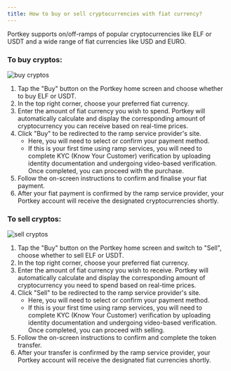 ```yaml
---
title: How to buy or sell cryptocurrencies with fiat currency?
---
```


Portkey supports on/off-ramps of popular cryptocurrencies like ELF or USDT and a wide range of fiat currencies like USD and EURO.

### To buy cryptos:

![buy cryptos](</img/buy crypto.png> "buy cryptos")

1. Tap the "Buy" button on the Portkey home screen and choose whether to buy ELF or USDT.
2. In the top right corner, choose your preferred fiat currency.
3. Enter the amount of fiat currency you wish to spend. Portkey will automatically calculate and display the corresponding amount of cryptocurrency you can receive based on real-time prices.
4. Click "Buy" to be redirected to the ramp service provider's site.
   * Here, you will need to select or confirm your payment method.
   * If this is your first time using ramp services, you will need to complete KYC (Know Your Customer) verification by uploading identity documentation and undergoing video-based verification. Once completed, you can proceed with the purchase.
5. Follow the on-screen instructions to confirm and finalise your fiat payment.
6. After your fiat payment is confirmed by the ramp service provider, your Portkey account will receive the designated cryptocurrencies shortly.

### To sell cryptos:

![sell cryptos](</img/sell crypto.png> "sell cryptos")

1. Tap the "Buy" button on the Portkey home screen and switch to "Sell", choose whether to sell ELF or USDT.
2. In the top right corner, choose your preferred fiat currency.
3. Enter the amount of fiat currency you wish to receive. Portkey will automatically calculate and display the corresponding amount of cryptocurrency you need to spend based on real-time prices.
4. Click "Sell" to be redirected to the ramp service provider's site.
   * Here, you will need to select or confirm your payment method.
   * If this is your first time using ramp services, you will need to complete KYC (Know Your Customer) verification by uploading identity documentation and undergoing video-based verification. Once completed, you can proceed with selling.
5. Follow the on-screen instructions to confirm and complete the token transfer.
6. After your transfer is confirmed by the ramp service provider, your Portkey account will receive the designated fiat currencies shortly.
